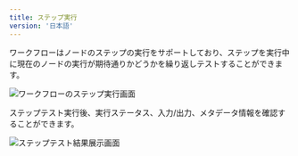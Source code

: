 ```yaml
---
title: ステップ実行
version: '日本語'
---
```


ワークフローはノードのステップの実行をサポートしており、ステップを実行中に現在のノードの実行が期待通りかどうかを繰り返しテストすることができます。

<Frame caption="ステップ実行画面">
  <img src="/ja-jp/user-guide/.gitbook/assets/output (3) (3).png" alt="ワークフローのステップ実行画面" />
</Frame>

ステップテスト実行後、実行ステータス、入力/出力、メタデータ情報を確認することができます。

<Frame caption="ステップテストの結果">
  <img src="/ja-jp/user-guide/.gitbook/assets/output (4) (2).png" alt="ステップテスト結果展示画面" />
</Frame>